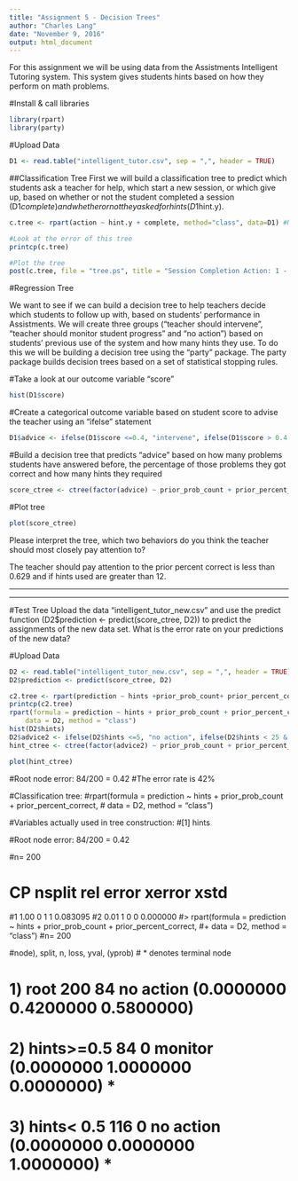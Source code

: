 ```yaml
---
title: "Assignment 5 - Decision Trees"
author: "Charles Lang"
date: "November 9, 2016"
output: html_document
---
```

For this assignment we will be using data from the Assistments Intelligent Tutoring system. This system gives students hints based on how they perform on math problems. 

#Install & call libraries
```r
library(rpart)
library(party)
```

#Upload Data
```r
D1 <- read.table("intelligent_tutor.csv", sep = ",", header = TRUE)
```

##Classification Tree
First we will build a classification tree to predict which students ask a teacher for help, which start a new session, or which give up, based on whether or not the student completed a session (D1$complete) and whether or not they asked for hints (D1$hint.y). 
```r

c.tree <- rpart(action ~ hint.y + complete, method="class", data=D1) #Notice the standard R notion for a formula X ~ Y

#Look at the error of this tree
printcp(c.tree)

#Plot the tree
post(c.tree, file = "tree.ps", title = "Session Completion Action: 1 - Ask teacher, 2 - Start new session, 3 - Give up")

```
#Regression Tree

We want to see if we can build a decision tree to help teachers decide which students to follow up with, based on students' performance in Assistments. We will create three groups ("teacher should intervene", "teacher should monitor student progress" and "no action") based on students' previous use of the system and how many hints they use. To do this we will be building a decision tree using the "party" package. The party package builds decision trees based on a set of statistical stopping rules.

#Take a look at our outcome variable "score"
```r
hist(D1$score)
```

#Create a categorical outcome variable based on student score to advise the teacher using an "ifelse" statement
```r
D1$advice <- ifelse(D1$score <=0.4, "intervene", ifelse(D1$score > 0.4 & D1$score <=0.8, "monitor", "no action"))
```

#Build a decision tree that predicts "advice" based on how many problems students have answered before, the percentage of those problems they got correct and how many hints they required
```r
score_ctree <- ctree(factor(advice) ~ prior_prob_count + prior_percent_correct + hints, D1)
```

#Plot tree
```r
plot(score_ctree)
```

Please interpret the tree, which two behaviors do you think the teacher should most closely pay attention to?

The teacher should pay attention to the prior percent correct is less than 0.629 and if hints used are greater than 12. 

_______________________________
_______________________________

#Test Tree
Upload the data "intelligent_tutor_new.csv" and use the predict function (D2$prediction <- predict(score_ctree, D2)) to predict the assignments of the new data set. What is the error rate on your predictions of the new data? 

#Upload Data
```r
D2 <- read.table("intelligent_tutor_new.csv", sep = ",", header = TRUE)
D2$prediction <- predict(score_ctree, D2)
```

```r
c2.tree <- rpart(prediction ~ hints +prior_prob_count+ prior_percent_correct, method="class", data=D2) 
printcp(c2.tree)
rpart(formula = prediction ~ hints + prior_prob_count + prior_percent_correct, 
    data = D2, method = "class")
hist(D2$hints)
D2$advice2 <- ifelse(D2$hints <=5, "no action", ifelse(D2$hints < 25 & D2$hints <=25, "monitor", "intervene"))
hint_ctree <- ctree(factor(advice2) ~ prior_prob_count + prior_percent_correct + hints, D2)
```

```r
plot(hint_ctree)
```

#Root node error: 84/200 = 0.42
#The error rate is 42%

#Classification tree:
#rpart(formula = prediction ~ hints + prior_prob_count + prior_percent_correct, 
#   data = D2, method = "class")

#Variables actually used in tree construction:
#[1] hints

#Root node error: 84/200 = 0.42

#n= 200 

#    CP nsplit rel error xerror     xstd
#1 1.00      0         1      1 0.083095
#2 0.01      1         0      0 0.000000
#> rpart(formula = prediction ~ hints + prior_prob_count + prior_percent_correct, 
#+     data = D2, method = "class")
#n= 200 

#node), split, n, loss, yval, (yprob)
#      * denotes terminal node

# 1) root 200 84 no action (0.0000000 0.4200000 0.5800000)  
# 2) hints>=0.5 84  0 monitor (0.0000000 1.0000000 0.0000000) *
# 3) hints< 0.5 116  0 no action (0.0000000 0.0000000 1.0000000) *